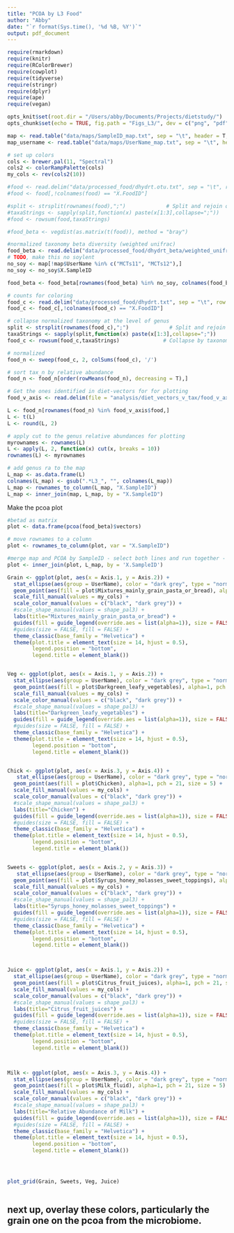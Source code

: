 ```yaml
---
title: "PCOA by L3 Food"
author: "Abby"
date: "`r format(Sys.time(), '%d %B, %Y')`"
output: pdf_document
---
```


```r

require(rmarkdown)
require(knitr)
require(RColorBrewer) 
require(cowplot)
require(tidyverse)
require(stringr)
require(dplyr)
require(ape)
require(vegan)

opts_knit$set(root.dir = "/Users/abby/Documents/Projects/dietstudy/")
opts_chunk$set(echo = TRUE, fig.path = "Figs_L3/", dev = c("png", "pdf"), dpi = 300)

```

```r
map <- read.table("data/maps/SampleID_map.txt", sep = "\t", header = T, comment = "")
map_username <- read.table("data/maps/UserName_map.txt", sep = "\t", header = T, comment = "")

# set up colors
cols <- brewer.pal(11, "Spectral")
cols2 <- colorRampPalette(cols)
my_cols <- rev(cols2(10))

```


```r
#food <- read.delim("data/processed_food/dhydrt.otu.txt", sep = "\t", row.names = "taxonomy")
#food <- food[,!colnames(food) == "X.FoodID"]

#split <- strsplit(rownames(food),";")             # Split and rejoin on lv6 to get genus level
#taxaStrings <- sapply(split,function(x) paste(x[1:3],collapse=";"))
#food <- rowsum(food,taxaStrings)   

#food_beta <- vegdist(as.matrix(t(food)), method = "bray")

#normalized taxonomy beta diversity (weighted unifrac)
food_beta <- read.delim("data/processed_food/dhydrt_beta/weighted_unifrac_dhydrt.txt", sep = "\t", row.names = 1)
# TODO, make this no soylent
no_soy <- map[!map$UserName %in% c("MCTs11", "MCTs12"),]
no_soy <- no_soy$X.SampleID

food_beta <- food_beta[rownames(food_beta) %in% no_soy, colnames(food_beta) %in% no_soy]

# counts for coloring
food_c <- read.delim("data/processed_food/dhydrt.txt", sep = "\t", row.names = "taxonomy")
food_c <- food_c[,!colnames(food_c) == "X.FoodID"]

# collapse normalized taxonomy at the level of genus
split <- strsplit(rownames(food_c),";")             # Split and rejoin on lv6 to get genus level
taxaStrings <- sapply(split,function(x) paste(x[1:3],collapse=";"))
food_c <- rowsum(food_c,taxaStrings)              # Collapse by taxonomy name

# normalized
food_n <- sweep(food_c, 2, colSums(food_c), '/')

# sort tax_n by relative abundance
food_n <- food_n[order(rowMeans(food_n), decreasing = T),]

# Get the ones identified in diet-vectors for for plotting
food_v_axis <- read.delim(file = "analysis/diet_vectors_v_tax/food_v_axis.txt")

L <- food_n[rownames(food_n) %in% food_v_axis$food,]
L <- t(L)
L <- round(L, 2)

# apply cut to the genus relative abundances for plotting
myrownames <- rownames(L)
L <- apply(L, 2, function(x) cut(x, breaks = 10))
rownames(L) <- myrownames

# add genus ra to the map
L_map <- as.data.frame(L)
colnames(L_map) <- gsub(".*L3_", "", colnames(L_map))
L_map <- rownames_to_column(L_map, "X.SampleID")
L_map <- inner_join(map, L_map, by = "X.SampleID")


```

Make the pcoa plot

```r

#betad as matrix 
plot <- data.frame(pcoa(food_beta)$vectors)

# move rownames to a column
plot <- rownames_to_column(plot, var = "X.SampleID")

#merge map and PCOA by SampleID - select both lines and run together - won't work otherwise
plot <- inner_join(plot, L_map, by = 'X.SampleID')

Grain <- ggplot(plot, aes(x = Axis.1, y = Axis.2)) +
  stat_ellipse(aes(group = UserName), color = "dark grey", type = "norm", linetype = 2, level = 0.95) +
  geom_point(aes(fill = plot$Mixtures_mainly_grain_pasta_or_bread), alpha=1, pch = 21, size = 5) +
  scale_fill_manual(values = my_cols) +
  scale_color_manual(values = c("black", "dark grey")) +
  #scale_shape_manual(values = shape_pal3) +
  labs(title="Mixtures_mainly_grain_pasta_or_bread") +
  guides(fill = guide_legend(override.aes = list(alpha=1)), size = FALSE, col = FALSE) +
  #guides(size = FALSE, fill = FALSE) +
  theme_classic(base_family = "Helvetica") +                                                                      
  theme(plot.title = element_text(size = 14, hjust = 0.5),
        legend.position = "bottom",
        legend.title = element_blank())


Veg <- ggplot(plot, aes(x = Axis.1, y = Axis.2)) +
  stat_ellipse(aes(group = UserName), color = "dark grey", type = "norm", linetype = 2, level = 0.95) +
  geom_point(aes(fill = plot$Darkgreen_leafy_vegetables), alpha=1, pch = 21, size = 5) +
  scale_fill_manual(values = my_cols) +
  scale_color_manual(values = c("black", "dark grey")) +
  #scale_shape_manual(values = shape_pal3) +
  labs(title="Darkgreen_leafy_vegetables") +
  guides(fill = guide_legend(override.aes = list(alpha=1)), size = FALSE, col = FALSE) +
  #guides(size = FALSE, fill = FALSE) +
  theme_classic(base_family = "Helvetica") +                                                                      
  theme(plot.title = element_text(size = 14, hjust = 0.5),
        legend.position = "bottom",
        legend.title = element_blank())


Chick <- ggplot(plot, aes(x = Axis.3, y = Axis.4)) +
   stat_ellipse(aes(group = UserName), color = "dark grey", type = "norm", linetype = 2, level = 0.95) +
  geom_point(aes(fill = plot$Chicken), alpha=1, pch = 21, size = 5) +
  scale_fill_manual(values = my_cols) +
  scale_color_manual(values = c("black", "dark grey")) +
  #scale_shape_manual(values = shape_pal3) +
  labs(title="Chicken") +
  guides(fill = guide_legend(override.aes = list(alpha=1)), size = FALSE, col = FALSE) +
  #guides(size = FALSE, fill = FALSE) +
  theme_classic(base_family = "Helvetica") +                                                                      
  theme(plot.title = element_text(size = 14, hjust = 0.5),
        legend.position = "bottom",
        legend.title = element_blank())


Sweets <- ggplot(plot, aes(x = Axis.2, y = Axis.3)) +
   stat_ellipse(aes(group = UserName), color = "dark grey", type = "norm", linetype = 2, level = 0.95) +
  geom_point(aes(fill = plot$Syrups_honey_molasses_sweet_toppings), alpha=1, pch = 21, size = 5) +
  scale_fill_manual(values = my_cols) +
  scale_color_manual(values = c("black", "dark grey")) +
  #scale_shape_manual(values = shape_pal3) +
  labs(title="Syrups_honey_molasses_sweet_toppings") +
  guides(fill = guide_legend(override.aes = list(alpha=1)), size = FALSE, col = FALSE) +
  #guides(size = FALSE, fill = FALSE) +
  theme_classic(base_family = "Helvetica") +                                                                      
  theme(plot.title = element_text(size = 14, hjust = 0.5),
        legend.position = "bottom",
        legend.title = element_blank())



Juice <- ggplot(plot, aes(x = Axis.1, y = Axis.2)) +
  stat_ellipse(aes(group = UserName), color = "dark grey", type = "norm", linetype = 2, level = 0.95) +
  geom_point(aes(fill = plot$Citrus_fruit_juices), alpha=1, pch = 21, size = 5) +
  scale_fill_manual(values = my_cols) +
  scale_color_manual(values = c("black", "dark grey")) +
  #scale_shape_manual(values = shape_pal3) +
  labs(title="Citrus_fruit_juices") +
  guides(fill = guide_legend(override.aes = list(alpha=1)), size = FALSE, col = FALSE) +
  #guides(size = FALSE, fill = FALSE) +
  theme_classic(base_family = "Helvetica") +                                                                      
  theme(plot.title = element_text(size = 14, hjust = 0.5),
        legend.position = "bottom",
        legend.title = element_blank())



Milk <- ggplot(plot, aes(x = Axis.3, y = Axis.4)) +
  stat_ellipse(aes(group = UserName), color = "dark grey", type = "norm", linetype = 2, level = 0.95) +
  geom_point(aes(fill = plot$Milk_fluid), alpha=1, pch = 21, size = 5) +
  scale_fill_manual(values = my_cols) +
  scale_color_manual(values = c("black", "dark grey")) +
  #scale_shape_manual(values = shape_pal3) +
  labs(title="Relative Abundance of Milk") +
  guides(fill = guide_legend(override.aes = list(alpha=1)), size = FALSE, col = FALSE) +
  #guides(size = FALSE, fill = FALSE) +
  theme_classic(base_family = "Helvetica") +                                                              
  theme(plot.title = element_text(size = 14, hjust = 0.5),
        legend.position = "bottom",
        legend.title = element_blank())




plot_grid(Grain, Sweets, Veg, Juice) 
          
```


## next up, overlay these colors, particularly the grain one on the pcoa from the microbiome.






